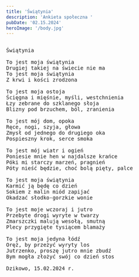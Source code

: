 ```yaml
---
title: 'Świątynia'
description: 'Ankieta społeczna '
pubDate: '02.15.2024'
heroImage: '/body.jpg'
---
```

<pre>

Świątynia

To jest moja świątynia
Drugiej takiej na świecie nie ma
To jest moja świątynia
Z krwi i kości zrodzona

To jest moja ostoja
Ścięgna i mięśnie, myśli, westchnienia
Łzy zebrane do szklanego słoja
Blizny pod brzuchem, ból, zranienia

To jest mój dom, opoka
Ręce, nogi, szyja, głowa
Zmysł od jednego do drugiego oka
Pospieszny krok, serce smoka

To jest mój wiatr i ogień
Poniesie mnie hen w najdalsze krańce
Póki mi starczy marzeń, pragnień
Póty nieść będzie, choć bolą pięty, palce

To jest moja świątynia
Karmić ją będę co dzień
Sokiem z malin miód zapijać
Okadzać słodko-gorzkie wonie

To jest moje wczoraj i jutro
Przebyte drogi wyryte w twarzy
Zmarszczki malują wesołą, smutną
Plecy przygięte tysiącem blamaży

To jest moja jedyna łódź
Oręż, by przeżyć wyryty los
Jutrzenko, proszę jutro mnie zbudź
Bym mogła złożyć swój co dzień stos

Dzikowo, 15.02.2024 r.

</pre>
